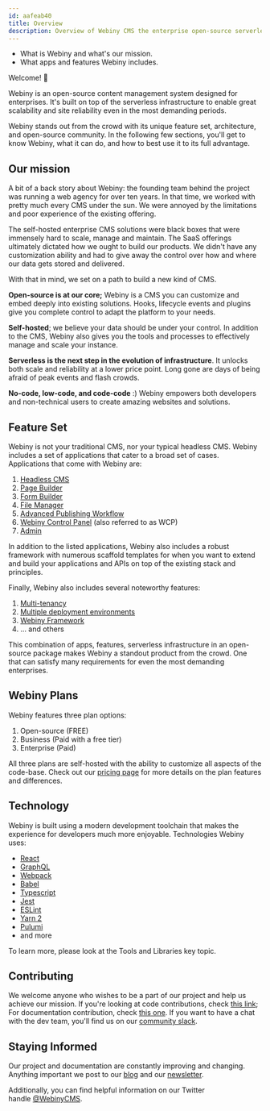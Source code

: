 ```yaml
---
id: aafeab40
title: Overview
description: Overview of Webiny CMS the enterprise open-source serverless CMS.
---
```



<Alert type="success" title="WHAT YOU'LL LEARN">

- What is Webiny and what's our mission.
- What apps and features Webiny includes.

</Alert>

Welcome! 👋

Webiny is an open-source content management system designed for enterprises. It's built on top of the serverless infrastructure to enable great scalability and site reliability even in the most demanding periods.

Webiny stands out from the crowd with its unique feature set, architecture, and open-source community. In the following few sections, you'll get to know Webiny, what it can do, and how to best use it to its full advantage.

## Our mission

A bit of a back story about Webiny: the founding team behind the project was running a web agency for over ten years. In that time, we worked with pretty much every CMS under the sun. We were annoyed by the limitations and poor experience of the existing offering.

The self-hosted enterprise CMS solutions were black boxes that were immensely hard to scale, manage and maintain. The SaaS offerings ultimately dictated how we ought to build our products. We didn't have any customization ability and had to give away the control over how and where our data gets stored and delivered.

With that in mind, we set on a path to build a new kind of CMS.

**Open-source is at our core;** Webiny is a CMS you can customize and embed deeply into existing solutions. Hooks, lifecycle events and plugins give you complete control to adapt the platform to your needs.

**Self-hosted**; we believe your data should be under your control. In addition to the CMS, Webiny also gives you the tools and processes to effectively manage and scale your instance.

**Serverless is the next step in the evolution of infrastructure**. It unlocks both scale and reliability at a lower price point. Long gone are days of being afraid of peak events and flash crowds.

**No-code, low-code, and code-code** :) Webiny empowers both developers and non-technical users to create amazing websites and solutions.

## Feature Set

Webiny is not your traditional CMS, nor your typical headless CMS. Webiny includes a set of applications that cater to a broad set of cases. Applications that come with Webiny are:

1. [Headless CMS](/docs/{version}/overview/applications/headless-cms)
2. [Page Builder](/docs/{version}/overview/applications/page-builder)
3. [Form Builder](/docs/{version}/overview/applications/form-builder)
4. [File Manager](/docs/{version}/overview/applications/file-manager)
5. [Advanced Publishing Workflow](/docs/{version}/overview/applications/apw)
6. [Webiny Control Panel](/docs/{version}/overview/applications/control-panel) (also referred to as WCP)
7. [Admin](/docs/{version}/overview/applications/admin)

In addition to the listed applications, Webiny also includes a robust framework with numerous scaffold templates for when you want to extend and build your applications and APIs on top of the existing stack and principles.

Finally, Webiny also includes several noteworthy features:

1. [Multi-tenancy](/docs/{version}/overview/features/multi-tenancy)
2. [Multiple deployment environments](/docs/{version}/overview/features/multiple-environments)
3. [Webiny Framework](/docs/{version}/overview/features/framework)
4. ... and others

This combination of apps, features, serverless infrastructure in an open-source package makes Webiny a standout product from the crowd. One that can satisfy many requirements for even the most demanding enterprises.

## Webiny Plans

Webiny features three plan options:

1. Open-source (FREE)
2. Business (Paid with a free tier)
3. Enterprise (Paid)

All three plans are self-hosted with the ability to customize all aspects of the code-base. Check out our [pricing page](https://www.webiny.com/pricing) for more details on the plan features and differences.

## Technology

Webiny is built using a modern development toolchain that makes the experience for developers much more enjoyable. Technologies Webiny uses:

- [React](https://reactjs.org/)
- [GraphQL](https://graphql.org/)
- [Webpack](https://webpack.js.org/)
- [Babel](https://babeljs.io/)
- [Typescript](https://www.typescriptlang.org/)
- [Jest](https://jestjs.io/)
- [ESLint](https://eslint.org/)
- [Yarn 2](http://yarnpkg.com/)
- [Pulumi](http://pulumi.com/)
- and more

<Alert type="info">

To learn more, please look at the Tools and Libraries key topic.

</Alert>

## Contributing

We welcome anyone who wishes to be a part of our project and help us achieve our mission. If you're looking at code contributions, check [this link](https://github.com/webiny/webiny-js/blob/next/docs/CONTRIBUTING.md); For documentation contribution, check [this one](https://github.com/webiny/docs.webiny.com). If you want to have a chat with the dev team, you'll find us on our [community slack](https://www.webiny.com/slack).

## Staying Informed

Our project and documentation are constantly improving and changing. Anything important we post to our [blog](https://www.webiny.com/blog) and our [newsletter](https://landing.mailerlite.com/webforms/landing/g9f1i1).

Additionally, you can find helpful information on our Twitter handle [@WebinyCMS](https://twitter.com/WebinyCMS).
